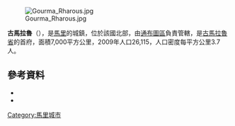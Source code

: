 [[Image:Gourma_Rharous.jpg|right]]

'''古馬拉魯'''（{{lang-fr|Rharous}}），是[[馬里|馬里]]的城鎮，位於該國北部，由[[通布圖區|通布圖區]]負責管轄，是[[古馬拉魯省|古馬拉魯省]]的首府，面積7,000平方公里，2009年人口26,115，人口密度每平方公里3.7人。

==參考資料==
*{{citation | title=Plan de Securite Alimentaire Commune Rurale de Rharous 2006-2010 | publisher=Commissariat à la Sécurité Alimentaire, République du Mali, USAID-Mali | year=2006 | url=http://www.csa-mali.org/plans/Tombouctou/plansa_gourmarharous/psa_rharous.pdf | language=fr | deadurl=yes | archiveurl=https://web.archive.org/web/20120429235437/http://www.csa-mali.org/plans/Tombouctou/plansa_gourmarharous/psa_rharous.pdf | archivedate=2012-04-29 | accessdate=2015-07-10 }}
*{{citation | url=http://instat.gov.ml/documentation/tombouctou.pdf | publisher=République de Mali: Institut National de la Statistique | title=Resultats Provisoires RGPH 2009 (Région de Tombouctou) | language=fr | accessdate=2015-07-10 | archive-date=2011-07-22 | archive-url=https://web.archive.org/web/20110722215701/http://instat.gov.ml/documentation/tombouctou.pdf | dead-url=no }}

{{通布圖區}}

[[Category:馬里城市|Category:馬里城市]]


{{Mali-geo-stub}}